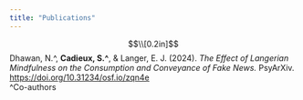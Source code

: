 ```yaml
---
title: "Publications"
---
```

<style type="text/css">

.main-container {
  max-width: 800px; 
}

</style>

$$\\[0.2in]$$
Dhawan, N.^, **Cadieux, S.^**, & Langer, E. J. (2024). *The Effect of Langerian Mindfulness on the Consumption and Conveyance of Fake News.* PsyArXiv. [https://doi.org/10.31234/osf.io/zqn4e](https://doi.org/10.31234/osf.io/zqn4e)  
^Co-authors
